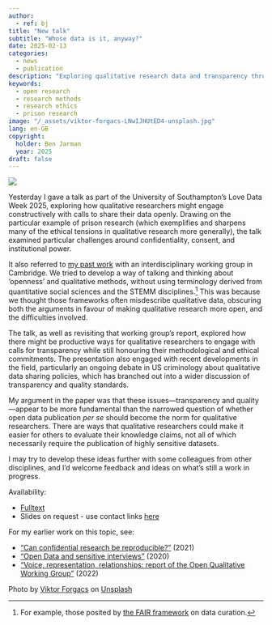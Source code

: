 ```yaml
---
author:
  - ref: bj
title: "New talk"
subtitle: "Whose data is it, anyway?"
date: 2025-02-13
categories:
  - news
  - publication
description: "Exploring qualitative research data and transparency through the lens of prison research"
keywords:
  - open research
  - research methods
  - research ethics
  - prison research
image: "/_assets/viktor-forgacs-LNwIJHUtED4-unsplash.jpg"
lang: en-GB
copyright:
  holder: Ben Jarman
  year: 2025
draft: false
---
```


![]({{< meta image >}})

Yesterday I gave a talk as part of the University of Southampton's Love Data Week 2025, exploring how qualitative researchers might engage constructively with calls to share their data openly. Drawing on the particular example of prison research (which exemplifies and sharpens many of the ethical tensions in qualitative research more generally), the talk examined particular challenges around confidentiality, consent, and institutional power.

It also referred to [my past work](/publications/westburyVoiceRepresentationRelationships2022.qmd) with an interdisciplinary working group in Cambridge. We tried to develop a way of talking and thinking about 'openness' and qualitative methods, without using terminology derived from quantitative social sciences and the STEMM disciplines.^[For example, those posited by [the FAIR framework](https://doi.org/10.1038/sdata.2016.18) on data curation.] This was because we thought those frameworks often misdescribe qualitative data, obscuring both the arguments in favour of making qualitative research more open, and the difficulties involved.

The talk, as well as revisiting that working group's report, explored how there might be productive ways for qualitative researchers to engage with calls for transparency while still honouring their methodological and ethical commitments. The presentation also engaged with recent developments in the field, particularly an ongoing debate in US criminology about qualitative data sharing policies, which has branched out into a wider discussion of transparency and quality standards.

My argument in the paper was that these issues---transparency and quality---appear to be more fundamental than the narrowed question of whether open data publication *per se* should become the norm for qualitative researchers. There are ways that qualitative researchers could make it easier for others to evaluate their knowledge claims, not all of which necessarily require the publication of highly sensitive datasets.

I may try to develop these ideas further with some colleagues from other disciplines, and I'd welcome feedback and ideas on what's still a work in progress.

Availability:

- [Fulltext](/publications/jarmanWhoseDataAnyway2025.qmd)
- Slides on request - use contact links [here](/index.qmd)

For my earlier work on this topic, see:

- ["Can confidential research be reproducible?"](/publications/jarmanCanConfidentialResearch2021.qmd) (2021)
- ["Open Data and sensitive interviews"](/publications/jarmanOpenDataSensitive2020.qmd) (2020)
- ["Voice, representation, relationships: report of the Open Qualitative Working Group"](/publications/westburyVoiceRepresentationRelationships2022.qmd) (2022)

::: {.callout-note}
Photo by <a href="https://unsplash.com/@sonance?utm_content=creditCopyText&utm_medium=referral&utm_source=unsplash">Viktor Forgacs</a> on <a href="https://unsplash.com/photos/red-and-white-open-neon-signage-LNwIJHUtED4?utm_content=creditCopyText&utm_medium=referral&utm_source=unsplash">Unsplash</a>
:::